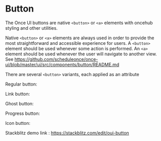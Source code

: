 
<Meta of={ButtonStories} />

# Button

The Once UI buttons are native `<button>` or `<a>` elements with oncehub styling and other utilities.

Native `<button>` or `<a>` elements are always used in order to provide the most straightforward and accessible experience for users. A `<button>` element should be used whenever some action is performed. An `<a>` element should be used whenever the user will navigate to another view. See https://github.com/scheduleonce/once-ui/blob/master/ui/src/components/button/README.md

There are several `<button>` variants, each applied as an attribute

Regular button:

<Canvas>
  <Story of={ButtonStories.Regular} />
</Canvas>

Link button:

<Canvas>
  <Story of={ButtonStories.Link} />
</Canvas>

Ghost button:

<Canvas>
  <Story of={ButtonStories.Ghost} />
</Canvas>

Progress button:

<Canvas>
  <Story of={ButtonStories.Progress} />
</Canvas>

Icon button:

<Canvas>
  <Story of={ButtonStories.Icon} />
</Canvas>

Stackblitz demo link : https://stackblitz.com/edit/oui-button

<Controls />
